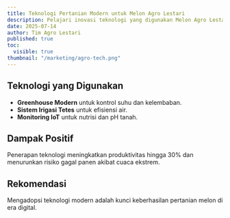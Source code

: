 ```yaml
---
title: Teknologi Pertanian Modern untuk Melon Agro Lestari
description: Pelajari inovasi teknologi yang digunakan Melon Agro Lestari dalam budidaya melon berkualitas premium.
date: 2025-07-14
author: Tim Agro Lestari
published: true
toc:
  visible: true
thumbnail: "/marketing/agro-tech.png"
---
```


## Teknologi yang Digunakan

- **Greenhouse Modern** untuk kontrol suhu dan kelembaban.
- **Sistem Irigasi Tetes** untuk efisiensi air.
- **Monitoring IoT** untuk nutrisi dan pH tanah.

## Dampak Positif

Penerapan teknologi meningkatkan produktivitas hingga 30% dan menurunkan risiko gagal panen akibat cuaca ekstrem.

## Rekomendasi

Mengadopsi teknologi modern adalah kunci keberhasilan pertanian melon di era digital.
